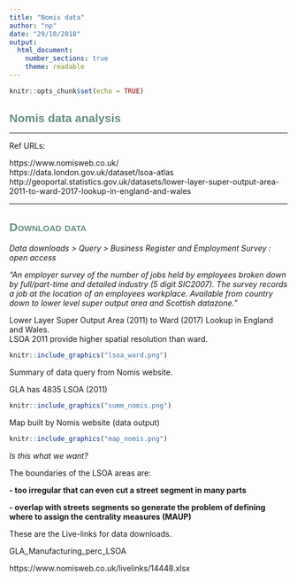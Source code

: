 ```yaml
---
title: "Nomis data"
author: "np"
date: "29/10/2018"
output: 
  html_document:
    number_sections: true
    theme: readable
---
```

<style>
  h1, h2, h3, h4, h5, h6{
    color: #668e81;
    font-family: "arial narrow", helvetica;
  }
  h1, h2{
    font-size: 150%
  }
  h2{
    font-variant: small-caps
  }
</style>

```r
knitr::opts_chunk$set(echo = TRUE)
```

# Nomis data analysis

***
Ref URLs:  

https://www.nomisweb.co.uk/  
https://data.london.gov.uk/dataset/lsoa-atlas  
http://geoportal.statistics.gov.uk/datasets/lower-layer-super-output-area-2011-to-ward-2017-lookup-in-england-and-wales  

***

## Download data

*Data downloads > Query > Business Register and Employment Survey : open access*  

*"An employer survey of the number of jobs held by employees broken down by full/part-time and detailed industry (5 digit SIC2007). The survey records a job at the location of an employees workplace. Available from country down to lower level super output area and Scottish datazone."*  

Lower Layer Super Output Area (2011) to Ward (2017) Lookup in England and Wales.  
LSOA 2011 provide higher spatial resolution than ward.  

```r
knitr::include_graphics("lsoa_ward.png")
```

Summary of data query from Nomis website.  

GLA has 4835 LSOA (2011)  

```r
knitr::include_graphics("summ_nomis.png")
```


Map built by Nomis website (data output)
```r
knitr::include_graphics("map_nomis.png")
```

*Is this what we want?*  

The boundaries of the LSOA areas are:  

**- too irregular that can even cut a street segment in many parts**  

**- overlap with streets segments so generate the problem of defining where to assign the centrality measures (MAUP)**

These are the Live-links for data downloads.  

GLA_Manufacturing_perc_LSOA  

https://www.nomisweb.co.uk/livelinks/14448.xlsx  